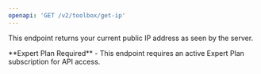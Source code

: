 ```yaml
---
openapi: 'GET /v2/toolbox/get-ip'
---
```


This endpoint returns your current public IP address as seen by the server.

<Info>
**Expert Plan Required** - This endpoint requires an active Expert Plan subscription for API access.
</Info> 

